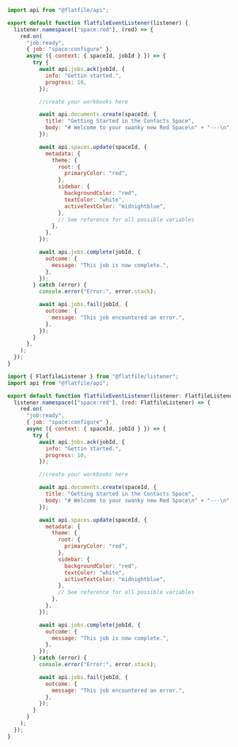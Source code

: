 <CodeGroup>

```jsx listener.js
import api from "@flatfile/api";

export default function flatfileEventListener(listener) {
  listener.namespace(["space:red"], (red) => {
    red.on(
      "job:ready",
      { job: "space:configure" },
      async ({ context: { spaceId, jobId } }) => {
        try {
          await api.jobs.ack(jobId, {
            info: "Gettin started.",
            progress: 10,
          });

          //create your workbooks here

          await api.documents.create(spaceId, {
            title: "Getting Started in the Contacts Space",
            body: "# Welcome to your swanky new Red Space\n" + "---\n",
          });

          await api.spaces.update(spaceId, {
            metadata: {
              theme: {
                root: {
                  primaryColor: "red",
                },
                sidebar: {
                  backgroundColor: "red",
                  textColor: "white",
                  activeTextColor: "midnightblue",
                },
                // See reference for all possible variables
              },
            },
          });

          await api.jobs.complete(jobId, {
            outcome: {
              message: "This job is now complete.",
            },
          });
        } catch (error) {
          console.error("Error:", error.stack);

          await api.jobs.fail(jobId, {
            outcome: {
              message: "This job encountered an error.",
            },
          });
        }
      },
    );
  });
}
```

```jsx listener.ts
import { FlatfileListener } from "@flatfile/listener";
import api from "@flatfile/api";

export default function flatfileEventListener(listener: FlatfileListener) {
  listener.namespace(["space:red"], (red: FlatfileListener) => {
    red.on(
      "job:ready",
      { job: "space:configure" },
      async ({ context: { spaceId, jobId } }) => {
        try {
          await api.jobs.ack(jobId, {
            info: "Gettin started.",
            progress: 10,
          });

          //create your workbooks here

          await api.documents.create(spaceId, {
            title: "Getting Started in the Contacts Space",
            body: "# Welcome to your swanky new Red Space\n" + "---\n",
          });

          await api.spaces.update(spaceId, {
            metadata: {
              theme: {
                root: {
                  primaryColor: "red",
                },
                sidebar: {
                  backgroundColor: "red",
                  textColor: "white",
                  activeTextColor: "midnightblue",
                },
                // See reference for all possible variables
              },
            },
          });

          await api.jobs.complete(jobId, {
            outcome: {
              message: "This job is now complete.",
            },
          });
        } catch (error) {
          console.error("Error:", error.stack);

          await api.jobs.fail(jobId, {
            outcome: {
              message: "This job encountered an error.",
            },
          });
        }
      }
    );
  });
}
```

</CodeGroup>
